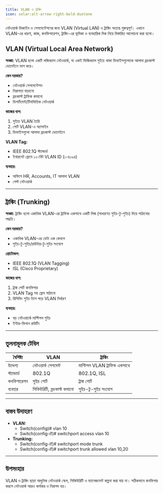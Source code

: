 ```yaml
---
title: VLAN ও ট্রাঙ্কিং
icon: solar:alt-arrow-right-bold-duotone
---
```


নেটওয়ার্ক ডিজাইন ও সেগমেন্টেশনের জন্য VLAN (Virtual LAN) ও ট্রাঙ্কিং অত্যন্ত গুরুত্বপূর্ণ। এখানে VLAN-এর ধারণা, কাজ, কনফিগারেশন, ট্রাঙ্কিং-এর ভূমিকা ও ব্যবহারিক দিক নিয়ে বিস্তারিত আলোচনা করা হলো।

## VLAN (Virtual Local Area Network)

**সংজ্ঞা:**
VLAN হলো একটি লজিক্যাল নেটওয়ার্ক, যা একই ফিজিক্যাল সুইচে থাকা ডিভাইসগুলোকে আলাদা ব্রডকাস্ট ডোমেইনে ভাগ করে।

**কেন দরকার?**
- নেটওয়ার্ক সেগমেন্টেশন
- নিরাপত্তা বাড়ানো
- ব্রডকাস্ট ট্রাফিক কমানো
- ডিপার্টমেন্ট/টিমভিত্তিক নেটওয়ার্ক

**কাজের ধাপ:**
1. সুইচে VLAN তৈরি
2. পোর্ট VLAN-এ অ্যাসাইন
3. ডিভাইসগুলো আলাদা ব্রডকাস্ট ডোমেইনে

**VLAN Tag:**
- IEEE 802.1Q স্ট্যান্ডার্ড
- ইথারনেট ফ্রেমে ১২-বিট VLAN ID (১-৪০৯৪)

**ব্যবহার:**
- অফিসে HR, Accounts, IT আলাদা VLAN
- গেস্ট নেটওয়ার্ক

---

## ট্রাঙ্কিং (Trunking)

**সংজ্ঞা:**
ট্রাঙ্কিং হলো একাধিক VLAN-এর ট্রাফিক একসাথে একটি লিঙ্ক (সাধারণত সুইচ-টু-সুইচ) দিয়ে পাঠানোর পদ্ধতি।

**কেন দরকার?**
- একাধিক VLAN-এর ডেটা এক কেবলে
- সুইচ-টু-সুইচ/রাউটার-টু-সুইচ সংযোগ

**প্রোটোকল:**
- IEEE 802.1Q (VLAN Tagging)
- ISL (Cisco Proprietary)

**কাজের ধাপ:**
1. ট্রাঙ্ক পোর্ট কনফিগার
2. VLAN Tag সহ ফ্রেম পাঠানো
3. রিসিভিং সুইচ ট্যাগ পড়ে VLAN নির্ধারণ

**ব্যবহার:**
- বড় নেটওয়ার্কে মাল্টিপল সুইচ
- ইন্টার-ভিলান রাউটিং

---

## তুলনামূলক টেবিল

| বৈশিষ্ট্য | VLAN | ট্রাঙ্কিং |
|-----------|------|-----------|
| উদ্দেশ্য | নেটওয়ার্ক সেগমেন্ট | মাল্টিপল VLAN ট্রাফিক একসাথে |
| স্ট্যান্ডার্ড | 802.1Q | 802.1Q, ISL |
| কনফিগারেশন | সুইচ পোর্ট | ট্রাঙ্ক পোর্ট |
| ব্যবহার | সিকিউরিটি, ব্রডকাস্ট কমানো | সুইচ-টু-সুইচ সংযোগ |

---

## বাস্তব উদাহরণ

- **VLAN:**
  - Switch(config)# vlan 10
  - Switch(config-if)# switchport access vlan 10
- **Trunking:**
  - Switch(config-if)# switchport mode trunk
  - Switch(config-if)# switchport trunk allowed vlan 10,20

---

## উপসংহার

VLAN ও ট্রাঙ্কিং ছাড়া আধুনিক নেটওয়ার্ক স্কেল, সিকিউরিটি ও ম্যানেজমেন্ট কল্পনা করা যায় না। সঠিকভাবে কনফিগার করলে নেটওয়ার্ক আরও কার্যকর ও নিরাপদ হয়।
